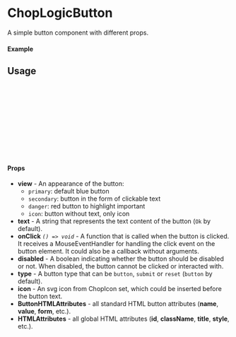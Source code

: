 
<Meta of={Button} title='Button' />

# ChopLogicButton

A simple button component with different props.

#### Example

<Canvas of={Button.Primary} />

## Usage

```ts
import { ChopLogicButton, ChopIcon } from 'chop-logic-components';
import { createCopy } from 'utils/copy';
import { Icon } from 'chop-logic-components';

const Example = () => {
  return (
    <ChopLogicButton text="Copy" onCick={createCopy} icon={Icon.Copy} />
  );
};

export default Example;
```

#### Props

- **view** - An appearance of the button:
  - `primary`: default blue button
  - `secondary`: button in the form of clickable text
  - `danger`: red button to highlight important
  - `icon`: button without text, only icon
- **text** - A string that represents the text content of the button (`Ok` by default).
- **onClick** _`() => void`_ - A function that is called when the button is clicked. It receives a MouseEventHandler for handling the click event on the button element. It could also be a callback without arguments.
- **disabled** - A boolean indicating whether the button should be disabled or not. When disabled, the button cannot be clicked or interacted with.
- **type** - A button type that can be `button`, `submit` or `reset` (`button` by default).
- **icon** - An svg icon from ChopIcon set, which could be inserted before the button text.
- **ButtonHTMLAttributes** - all standard HTML button attributes (**name**, **value**, **form**, etc.).
- **HTMLAttributes** - all global HTML attributes (**id**, **className**, **title**, **style**, etc.).
